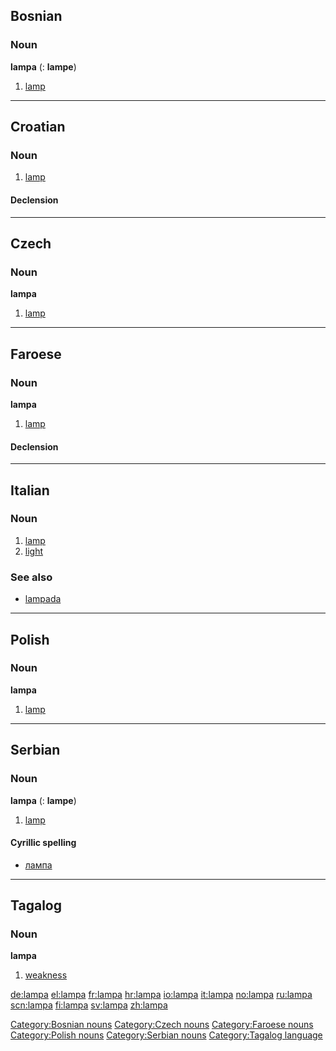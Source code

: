 ==Bosnian==
===Noun===
'''lampa''' {{f}} {{s}} ({{p}}: '''lampe''')
#[[lamp]]
[[Category:Bosnian nouns]]

----

==Croatian==
===Noun===
{{hr-noun|g=f|lampe}}

# [[lamp]]

====Declension====
{{hr-decl-noun
|lampa|lampe
|lampe|lampa / lampi
|lampi|lampama
|lampu|lampe
|lampo|lampe
|lampi|lampama
|lampom|lampama
}}

----

==Czech==

===Noun===
'''lampa''' {{f}}

# [[lamp]]

[[Category:Czech nouns]]

----

==Faroese==
=== Noun ===
'''lampa''' {{f}}
# [[lamp]]

====Declension====
{{fo-decl-noun-f1|lamp}}

[[Category:Faroese nouns]]
----

==Italian==
===Noun===
{{it-noun|lamp|f|a|e}}

#[[lamp]]
#[[light]]

===See also===
*[[lampada]]

----

==Polish==
===Noun===
'''lampa''' {{f}}
# [[lamp]]
[[Category:Polish nouns]]

----

==Serbian==
===Noun===
'''lampa''' {{f}} {{s}} ({{p}}: '''lampe''')
#[[lamp]]
====Cyrillic spelling====
*[[лампа#Serbian|лампа]]
[[Category:Serbian nouns]]

----

==Tagalog==
===Noun===
'''lampa'''

#[[weakness]]

[[Category:Tagalog language]]

[[de:lampa]]
[[el:lampa]]
[[fr:lampa]]
[[hr:lampa]]
[[io:lampa]]
[[it:lampa]]
[[no:lampa]]
[[ru:lampa]]
[[scn:lampa]]
[[fi:lampa]]
[[sv:lampa]]
[[zh:lampa]]